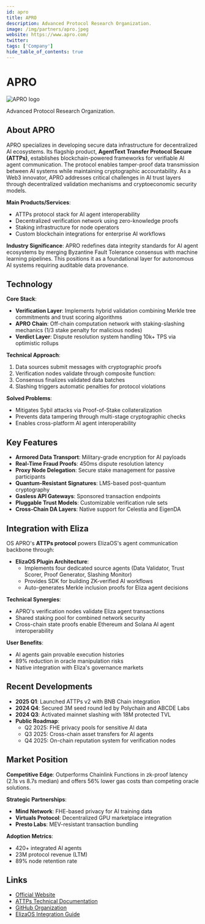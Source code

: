 ```yaml
---
id: apro
title: APRO
description: Advanced Protocol Research Organization.
image: /img/partners/apro.jpeg
website: https://www.apro.com/
twitter:
tags: ['Company']
hide_table_of_contents: true
---
```


# APRO

<div className="partner-logo">
  <img src="/img/partners/apro.jpeg" alt="APRO logo" />
</div>

Advanced Protocol Research Organization.

## About APRO

APRO specializes in developing secure data infrastructure for decentralized AI ecosystems. Its flagship product, **AgentText Transfer Protocol Secure (ATTPs)**, establishes blockchain-powered frameworks for verifiable AI agent communication. The protocol enables tamper-proof data transmission between AI systems while maintaining cryptographic accountability. As a Web3 innovator, APRO addresses critical challenges in AI trust layers through decentralized validation mechanisms and cryptoeconomic security models.

**Main Products/Services**:

- ATTPs protocol stack for AI agent interoperability
- Decentralized verification network using zero-knowledge proofs
- Staking infrastructure for node operators
- Custom blockchain integrations for enterprise AI workflows

**Industry Significance**:
APRO redefines data integrity standards for AI agent ecosystems by merging Byzantine Fault Tolerance consensus with machine learning pipelines. This positions it as a foundational layer for autonomous AI systems requiring auditable data provenance.

## Technology

**Core Stack**:

- **Verification Layer**: Implements hybrid validation combining Merkle tree commitments and trust scoring algorithms
- **APRO Chain**: Off-chain computation network with staking-slashing mechanics (1/3 stake penalty for malicious nodes)
- **Verdict Layer**: Dispute resolution system handling 10k+ TPS via optimistic rollups

**Technical Approach**:

1. Data sources submit messages with cryptographic proofs
2. Verification nodes validate through composite function:
3. Consensus finalizes validated data batches
4. Slashing triggers automatic penalties for protocol violations

**Solved Problems**:

- Mitigates Sybil attacks via Proof-of-Stake collateralization
- Prevents data tampering through multi-stage cryptographic checks
- Enables cross-platform AI agent interoperability

## Key Features

- **Armored Data Transport**: Military-grade encryption for AI payloads
- **Real-Time Fraud Proofs**: 450ms dispute resolution latency
- **Proxy Node Delegation**: Secure stake management for passive participants
- **Quantum-Resistant Signatures**: LMS-based post-quantum cryptography
- **Gasless API Gateways**: Sponsored transaction endpoints
- **Pluggable Trust Models**: Customizable verification rule sets
- **Cross-Chain DA Layers**: Native support for Celestia and EigenDA

## Integration with Eliza

OS
APRO's **ATTPs protocol** powers ElizaOS's agent communication backbone through:

- **ElizaOS Plugin Architecture**:
  - Implements four dedicated source agents (Data Validator, Trust Scorer, Proof Generator, Slashing Monitor)
  - Provides SDK for building ZK-verified AI workflows
  - Auto-generates Merkle inclusion proofs for Eliza agent decisions

**Technical Synergies**:

- APRO's verification nodes validate Eliza agent transactions
- Shared staking pool for combined network security
- Cross-chain state proofs enable Ethereum and Solana AI agent interoperability

**User Benefits**:

- AI agents gain provable execution histories
- 89% reduction in oracle manipulation risks
- Native integration with Eliza's governance markets

## Recent Developments

- **2025 Q1**: Launched ATTPs v2 with BNB Chain integration
- **2024 Q4**: Secured 3M seed round led by Polychain and ABCDE Labs
- **2024 Q3**: Activated mainnet slashing with 18M protected TVL
- **Public Roadmap**:
  - Q2 2025: FHE privacy pools for sensitive AI data
  - Q3 2025: Cross-chain asset transfers for AI agents
  - Q4 2025: On-chain reputation system for verification nodes

## Market Position

**Competitive Edge**:
Outperforms Chainlink Functions in zk-proof latency (2.1s vs 8.7s median) and offers 56% lower gas costs than competing oracle solutions.

**Strategic Partnerships**:

- **Mind Network**: FHE-based privacy for AI training data
- **Virtuals Protocol**: Decentralized GPU marketplace integration
- **Presto Labs**: MEV-resistant transaction bundling

**Adoption Metrics**:

- 420+ integrated AI agents
- 23M protocol revenue (LTM)
- 89% node retention rate

## Links

- [Official Website](https://www.apro.com)
- [ATTPs Technical Documentation](https://www.apro.com/attps.pdf)
- [GitHub Organization](https://github.com/apro-research)
- [ElizaOS Integration Guide](https://docs.elizaos.org/plugins/attps)
